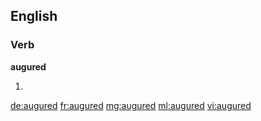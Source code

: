 ==English==

===Verb===
'''augured'''

# {{past of|augur}}

[[de:augured]]
[[fr:augured]]
[[mg:augured]]
[[ml:augured]]
[[vi:augured]]